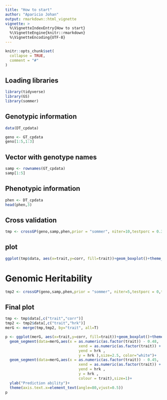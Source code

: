 ---
title: "How to start"
author: "Aparicio Johan"
output: rmarkdown::html_vignette
vignette: >
  %\VignetteIndexEntry{How to start}
  %\VignetteEngine{knitr::rmarkdown}
  %\VignetteEncoding{UTF-8}
---

```{r, include = FALSE}
knitr::opts_chunk$set(
  collapse = TRUE,
  comment = "#"
)
```

## Loading libraries

```{r setup, warning=F,message=F}
library(tidyverse)
library(GS)
library(sommer)
```


## Genotypic information

```{r, warning=F,message=F}
data(DT_cpdata)

geno <- GT_cpdata
geno[1:5,1:3]
```

## Vector with genotype names
```{r, warning=F,message=F}
samp <- rownames(GT_cpdata)
samp[1:5]
```

## Phenotypic information
```{r, warning=F,message=F}
phen <- DT_cpdata
head(phen,3)
```


## Cross validation
```{r, warning=F}
tmp <- crossGP(geno,samp,phen,prior = "sommer", niter=10,testporc = 0.3,traits = names(phen)[c(5,7)])
```

## plot

```{r}
ggplot(tmp$data, aes(x=trait,y=corr, fill=trait))+geom_boxplot()+theme_bw()
```

# Genomic Heritability

```{r}
tmp2 <- crossGP(geno,samp,phen,prior = "sommer", niter=5,testporc = 0,traits = names(phen)[c(5,7)])
```



## Final plot

```{r}
tmp <- tmp$data[,c("trait","corr")]
tmp2 <- tmp2$data[,c("trait","hrk")]
merG <- merge(tmp,tmp2, by="trait", all=T)
```



```{r}
p <- ggplot(merG, aes(x=trait,y=corr, fill=trait))+geom_boxplot()+theme_bw()+xlab(" ")+
  geom_segment(data=merG,aes(x = as.numeric(as.factor(trait)) - 0.48, 
                                 xend = as.numeric(as.factor(trait)) + 0.48, 
                                 yend = hrk , 
                                 y = hrk ),size=2.5, color="white")+
  geom_segment(data=merG,aes(x = as.numeric(as.factor(trait)) - 0.45, 
                                 xend = as.numeric(as.factor(trait)) + 0.45, 
                                 yend = hrk , 
                                 y = hrk , 
                                 colour = trait),size=1)+
  ylab("Prediction ability")+
  theme(axis.text.x=element_text(angle=80,vjust=0.5))
p

```







